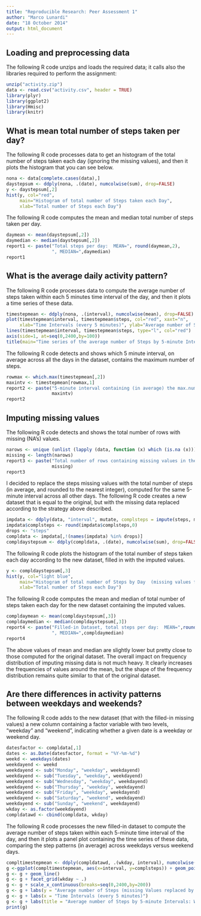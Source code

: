 ```yaml
---
title: "Reproducible Research: Peer Assessment 1"
author: "Marco Lunardi"
date: "18 October 2014"
output: html_document
---
```


## Loading and preprocessing data

The following R code unzips and loads the required data; it calls also the libraries required to perform the assignment:

```r
unzip("activity.zip")
data <- read.csv("activity.csv", header = TRUE)
library(plyr)
library(ggplot2)
library(Hmisc)
library(knitr)
```

## What is mean total number of steps taken per day?

The following R code processes data to get an histogram of the total number of steps taken each day (ignoring the missing values), and then it plots the histogram that you can see below.

```r
nona <- data[complete.cases(data),]
daystepsum <- ddply(nona, .(date), numcolwise(sum), drop=FALSE)
y <- daystepsum[,2]
hist(y, col="red", 
     main="Histogram of total number of Steps taken each Day",
     xlab="Total number of Steps each Day")
```

The following R code computes the mean and median total number of steps taken per day.

```r
daymean <- mean(daystepsum[,2])
daymedian <- median(daystepsum[,2])
report1 <- paste("Total steps per day:  MEAN=", round(daymean,2),
                 ", MEDIAN=",daymedian)
report1
```

## What is the average daily activity pattern?

The following R code processes data to compute the average number of steps taken within each 5 minutes time interval of the day, and then it plots a time series of these data.

```r
timestepmean <- ddply(nona, .(interval), numcolwise(mean), drop=FALSE)
plot(timestepmean$interval, timestepmean$steps, col="red", xaxt="n",
     xlab="Time Intervals (every 5 minutes)", ylab="Average number of Steps")
lines(timestepmean$interval, timestepmean$steps, type="l", col="red")
axis(side=1, at=seq(0,2400,by=100))
title(main="Time series of the average number of Steps by 5-minute Intervals")
```

The following R code detects and shows which 5 minute interval, on average across all the days in the dataset, contains the maximum number of steps.

```r
rowmax <- which.max(timestepmean[,2])
maxintv <- timestepmean[rowmax,1]
report2 <- paste("5-minute interval containing (in average) the max.number of steps=",
                 maxintv)
report2
```

## Imputing missing values

The following R code detects and shows the total number of rows with missing (NA's) values.

```r
narows <- unique (unlist (lapply (data, function (x) which (is.na (x)))))
missing <- length(narows)
report3 <- paste("Total number of rows containing missing values in the dataset=",
                 missing)
report3
```

I decided to replace the steps missing values with the total number of steps (in average, and rounded to the nearest integer), computed for the same 5-minute interval across all other days.
The following R code creates a new dataset that is equal to the original, but with the missing data replaced according to the strategy above described.

```r
impdata <- ddply(data, "interval", mutate, complsteps = impute(steps, mean))
impdata$complsteps <- round(impdata$complsteps,0)
drops <- "steps"
compldata <- impdata[,!(names(impdata) %in% drops)]
compldaystepsum <- ddply(compldata, .(date), numcolwise(sum), drop=FALSE)
```

The following R code plots the histogram of the total number of steps taken each day according to the new dataset, filled in with the imputed values.

```r
y <- compldaystepsum[,3]
hist(y, col="light blue", 
     main="Histogram of total number of Steps by Day  (missing values filled-in)",
     xlab="Total number of Steps each Day")
```

The following R code computes the mean and median of total number of steps taken each day for the new dataset containing the imputed values.

```r
compldaymean <- mean(compldaystepsum[,3])
compldaymedian <- median(compldaystepsum[,3])
report4 <- paste("Filled-in Dataset, total steps per day:  MEAN=",round(compldaymean,2),
                 ", MEDIAN=",compldaymedian)
report4
```

The above values of mean and median are slightly lower but pretty close to those computed for the original dataset. The overall impact on frequency distribution of imputing missing data is not much heavy. It clearly increases the frequencies of values around the mean, but the shape of the frequency distribution remains quite similar to that of the original dataset. 

## Are there differences in activity patterns between weekdays and weekends?

The following R code adds to the new dataset (that with the filled-in missing values) a new column containing a factor variable with two levels, "weekday" and "weekend", indicating whether a given date is a weekday or weekend day.

```r
datesfactor <- compldata[,1]
dates <- as.Date(datesfactor, format = "%Y-%m-%d")
weekd <- weekdays(dates)
weekdayend <- weekd
weekdayend <- sub("Monday", "weekday", weekdayend)
weekdayend <- sub("Tuesday", "weekday", weekdayend)
weekdayend <- sub("Wednesday", "weekday", weekdayend)
weekdayend <- sub("Thursday", "weekday", weekdayend)
weekdayend <- sub("Friday", "weekday", weekdayend)
weekdayend <- sub("Saturday", "weekend", weekdayend)
weekdayend <- sub("Sunday", "weekend", weekdayend)
wkday <- as.factor(weekdayend)
compldatawd <- cbind(compldata, wkday)
```

The following R code processes the new filled-in dataset to compute the average number of steps taken within each 5-minute time interval of the day, and then it plots a panel plot containing the time series of these data, comparing the step patterns (in average) across weekdays versus weekend days.

```r
compltimestepmean <- ddply(compldatawd, .(wkday, interval), numcolwise(mean), drop=FALSE)
g <-ggplot(compltimestepmean, aes(x=interval, y=complsteps)) + geom_point(shape=1) 
g <- g + geom_line()
g <- g + facet_grid(wkday ~ .)
g <- g + scale_x_continuous(breaks=seq(0,2400,by=200))
g <- g + labs(y = "Average number of Steps (missing Values replaced by imputed Values)")
g <- g + labs(x = "Time Intervals (every 5 minutes)")
g <- g + labs(title = "Average number of Steps by 5-minute Intervals: Weekdays vs Weekend")
print(g)
```
